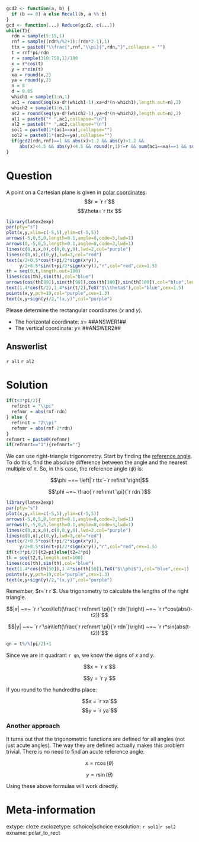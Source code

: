 ```r
gcd2 <- function(a, b) {
  if (b == 0) a else Recall(b, a %% b)
}
gcd <- function(...) Reduce(gcd2, c(...))
while(T){
  rdn = sample(5:15,1)
  rnf = sample((rdn%/%2+1):(rdn*2-1),1)
  ttx = paste0("\\frac{",rnf,"\\pi}{",rdn,"}",collapse = "")
  t = rnf*pi/rdn
  r = sample(310:750,1)/100
  x = r*cos(t)
  y = r*sin(t)
  xa = round(x,2)
  ya = round(y,2)
  n = 8
  d = 0.05
  which1 = sample(1:n,1)
  ac1 = round(seq(xa-d*(which1-1),xa+d*(n-which1),length.out=n),2)
  which2 = sample(1:n,1)
  ac2 = round(seq(ya-d*(which2-1),ya+d*(n-which2),length.out=n),2)
  al1 = paste0("* ",ac1,collapse="\n")
  al2 = paste0("* ",ac2,collapse="\n")
  sol1 = paste0(1*(ac1==xa),collapse="")
  sol2 = paste0(1*(ac2==ya),collapse="")
  if(gcd2(rdn,rnf)==1 && abs(x)>1.2 && abs(y)>1.2 &&
     abs(x)<4.5 && abs(y)<4.5 && round(r,1)!=r && sum(ac1==xa)==1 && sum(ac2==ya)==1){break}
}

```

Question
========

A point on a Cartesian plane is given in [polar coordinates](https://en.wikipedia.org/wiki/Polar_coordinate_system):
$$r = `r r`$$
$$\theta=`r ttx`$$

```r
library(latex2exp)
par(pty="s")
plot(x,y,xlim=c(-5,5),ylim=c(-5,5))
arrows(-5,0,5,0,length=0.1,angle=8,code=3,lwd=1)
arrows(0,-5,0,5,length=0.1,angle=8,code=3,lwd=1)
lines(c(0,x,x,0),c(0,0,y,0),lwd=2,col="purple")
lines(c(0,x),c(0,y),lwd=3,col="red")
text(x/2+0.5*cos(t+pi/2*sign(x*y)),
     y/2+0.5*sin(t+pi/2*sign(x*y)),"r",col="red",cex=1.5)
th = seq(0,t,length.out=100)
lines(cos(th),sin(th),col="blue")
arrows(cos(th[99]),sin(th[99]),cos(th[100]),sin(th[100]),col="blue",length=0.05,angle=20,lwd=2)
text(1.4*cos(t/2),1.4*sin(t/2),TeX("$\\theta$"),col="blue",cex=1.5)
points(x,y,pch=19,col="purple",cex=1.3)
text(x,y+sign(y)/2,"(x,y)",col="purple")
```


Please determine the rectangular coordinates ($x$ and $y$).

* The horizontal coordinate: $x=$ ##ANSWER1##
* The vertical coordinate: $y=$ ##ANSWER2##

Answerlist
--------

`r al1`
`r al2`



Solution
========

```r
if(t<3*pi/2){
  refinit = "\\pi"
  refnmr = abs(rnf-rdn)
} else {
  refinit = "2\\pi"
  refnmr = abs(rnf-2*rdn)
}
refnmrt = paste0(refnmr)
if(refnmrt=="1"){refnmrt=""}
```

We can use right-triangle trigonometry. Start by finding the [reference angle](https://courses.lumenlearning.com/csn-precalculus/chapter/reference-angles/). To do this, find the absolute difference between the angle and the nearest multiple of $\pi$. So, in this case, the reference angle ($\phi$) is:

$$\phi ~=~ \left|`r ttx`-`r refinit`\right|$$

$$\phi ~=~ \frac{`r refnmrt`\pi}{`r rdn`}$$

```r
library(latex2exp)
par(pty="s")
plot(x,y,xlim=c(-5,5),ylim=c(-5,5))
arrows(-5,0,5,0,length=0.1,angle=8,code=3,lwd=1)
arrows(0,-5,0,5,length=0.1,angle=8,code=3,lwd=1)
lines(c(0,x,x,0),c(0,0,y,0),lwd=2,col="purple")
lines(c(0,x),c(0,y),lwd=3,col="red")
text(x/2+0.5*cos(t+pi/2*sign(x*y)),
     y/2+0.5*sin(t+pi/2*sign(x*y)),"r",col="red",cex=1.5)
if(t<3*pi/2){t2=pi}else{t2=2*pi}
th = seq(t2,t,length.out=100)
lines(cos(th),sin(th),col="blue")
text(1.4*cos(th[50]),1.4*sin(th[50]),TeX("$\\phi$"),col="blue",cex=1)
points(x,y,pch=19,col="purple",cex=1.3)
text(x,y+sign(y)/2,"(x,y)",col="purple")
```


Remember, $r=`r r`$. Use trigonometry to calculate the lengths of the right triangle.

$$|x| ~=~ `r r`\cos\left(\frac{`r refnmrt`\pi}{`r rdn`}\right) ~=~ `r r*cos(abs(t-t2))`$$

$$|y| ~=~ `r r`\sin\left(\frac{`r refnmrt`\pi}{`r rdn`}\right) ~=~ `r r*sin(abs(t-t2))`$$

```r
qn = t%/%(pi/2)+1
```

Since we are in quadrant `r qn`, we know the signs of $x$ and $y$.

$$x = `r x`$$

$$y = `r y`$$

If you round to the hundredths place:

$$x = `r xa`$$
$$y = `r ya`$$

### Another approach

It turns out that the trigonometric functions are defined for all angles (not just acute angles). The way they are defined actually makes this problem trivial. There is no need to find an acute reference angle.

$$x = r \cos(\theta)$$

$$y = r \sin(\theta)$$

Using these above formulas will work directly. 


Meta-information
============
extype: cloze
exclozetype: schoice|schoice
exsolution: `r sol1`|`r sol2`
exname: polar_to_rect